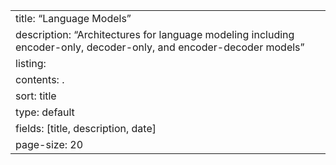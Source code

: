 ---
title: "Language Models"
description: "Architectures for language modeling including encoder-only, decoder-only, and encoder-decoder models"
listing:
  contents: .
  sort: title
  type: default
  fields: [title, description, date]
  page-size: 20
---